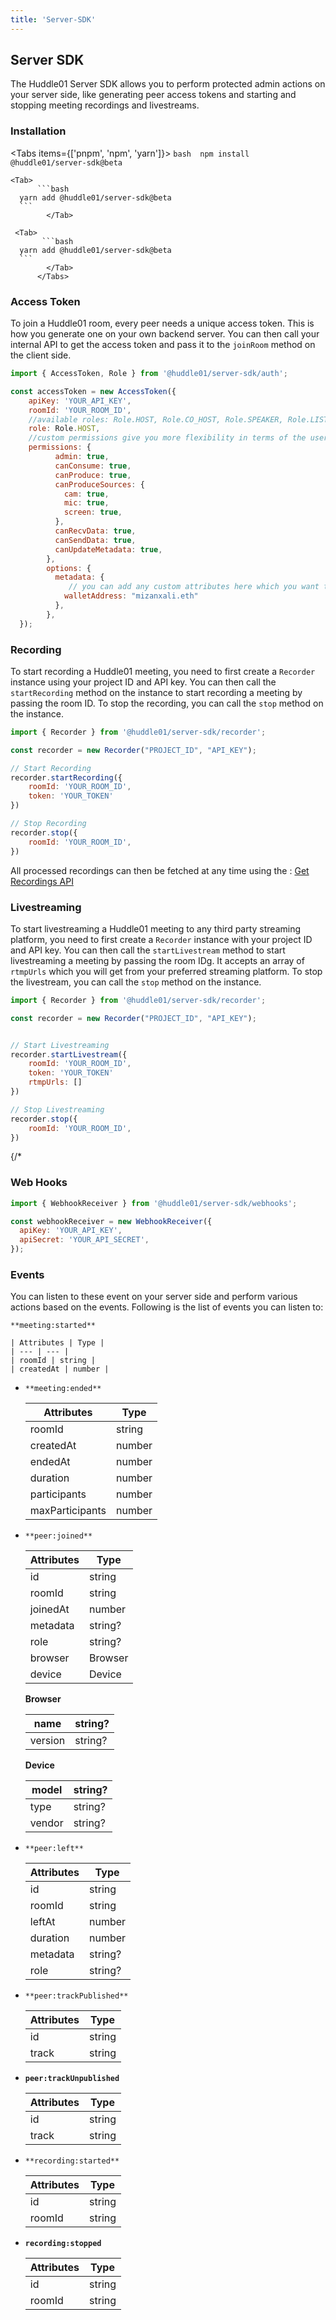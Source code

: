 ```yaml
---
title: 'Server-SDK'
---
```




## Server SDK

The Huddle01 Server SDK allows you to perform protected admin actions on your server side, like generating peer access tokens and starting and stopping meeting recordings and livestreams.

### Installation


 <Tabs items={['pnpm', 'npm', 'yarn']}>
       <Tab>
            ```bash 
      npm install @huddle01/server-sdk@beta
        ```
              </Tab>

    <Tab>
          ```bash
      yarn add @huddle01/server-sdk@beta
      ```
            </Tab>

     <Tab>
           ```bash
      yarn add @huddle01/server-sdk@beta
      ```
            </Tab>
          </Tabs>


### Access Token

To join a Huddle01 room, every peer needs a unique access token. This is how you generate one on your own backend server. You can then call your internal API to get the access token and pass it to the `joinRoom` method on the client side.

```jsx
import { AccessToken, Role } from '@huddle01/server-sdk/auth';

const accessToken = new AccessToken({
    apiKey: 'YOUR_API_KEY',
    roomId: 'YOUR_ROOM_ID',
    //available roles: Role.HOST, Role.CO_HOST, Role.SPEAKER, Role.LISTENER, Role.GUEST - depending on the privileges you want to give to the user
    role: Role.HOST,
    //custom permissions give you more flexibility in terms of the user privileges than a pre-defined role
    permissions: {
          admin: true,
          canConsume: true,
          canProduce: true,
          canProduceSources: {
            cam: true,
            mic: true,
            screen: true,
          },
          canRecvData: true,
          canSendData: true,
          canUpdateMetadata: true,
        },
        options: {
          metadata: { 
             // you can add any custom attributes here which you want to associate with the user
            walletAddress: "mizanxali.eth"
          },
        },
  });
```


### Recording

To start recording a Huddle01 meeting, you need to first create a `Recorder` instance using your project ID and API key. You can then call the `startRecording` method on the instance to start recording a meeting by passing the room ID. To stop the recording, you can call the `stop` method on the instance.

```jsx
import { Recorder } from '@huddle01/server-sdk/recorder';

const recorder = new Recorder("PROJECT_ID", "API_KEY");

// Start Recording
recorder.startRecording({
	roomId: 'YOUR_ROOM_ID',
	token: 'YOUR_TOKEN'
})

// Stop Recording
recorder.stop({
	roomId: 'YOUR_ROOM_ID',
})
```

All processed recordings can then be fetched at any time using the : [Get Recordings API](/apis/get-recordings)

###  Livestreaming

To start livestreaming a Huddle01 meeting to any third party streaming platform, you need to first create a `Recorder` instance with your project ID and API key. You can then call the `startLivestream` method to start livestreaming a meeting by passing the room IDg. It accepts an array of `rtmpUrls` which you will get from your preferred streaming platform. To stop the livestream, you can call the `stop` method on the instance.

```jsx
import { Recorder } from '@huddle01/server-sdk/recorder';

const recorder = new Recorder("PROJECT_ID", "API_KEY");


// Start Livestreaming
recorder.startLivestream({
	roomId: 'YOUR_ROOM_ID',
	token: 'YOUR_TOKEN'
	rtmpUrls: []
})

// Stop Livestreaming
recorder.stop({
	roomId: 'YOUR_ROOM_ID',
})
```
{/* 
### Web Hooks

```jsx
import { WebhookReceiver } from '@huddle01/server-sdk/webhooks';

const webhookReceiver = new WebhookReceiver({
  apiKey: 'YOUR_API_KEY',
  apiSecret: 'YOUR_API_SECRET',
});
```

### Events

You can listen to these event on your server side and perform various actions based on the events. Following is the list of events you can listen to: 



 `**meeting:started**`
    
    
    | Attributes | Type |
    | --- | --- |
    | roomId | string |
    | createdAt | number |
- `**meeting:ended**`
    
    
    | Attributes | Type |
    | --- | --- |
    | roomId | string |
    | createdAt | number |
    | endedAt | number |
    | duration | number |
    | participants | number |
    | maxParticipants | number |
- `**peer:joined**`
    
    
    | Attributes | Type |
    | --- | --- |
    | id | string |
    | roomId | string |
    | joinedAt | number |
    | metadata | string? |
    | role | string? |
    | browser | Browser |
    | device | Device |
    
    **Browser**
    
    | name | string? |
    | --- | --- |
    | version | string? |
    
    **Device**
    
    | model | string? |
    | --- | --- |
    | type | string? |
    | vendor | string? |
    
- `**peer:left**`
    
    
    | Attributes | Type |
    | --- | --- |
    | id | string |
    | roomId | string |
    | leftAt | number |
    | duration | number |
    | metadata | string? |
    | role | string? |
- `**peer:trackPublished**`
    
    
    | Attributes | Type |
    | --- | --- |
    | id | string |
    | track | string |
- **`peer:trackUnpublished`**
    
    
    | Attributes | Type |
    | --- | --- |
    | id | string |
    | track | string |
- `**recording:started**`
    
    
    | Attributes | Type |
    | --- | --- |
    | id | string |
    | roomId | string |
- **`recording:stopped`**
    
    
    | Attributes | Type |
    | --- | --- |
    | id | string |
    | roomId | string | */}